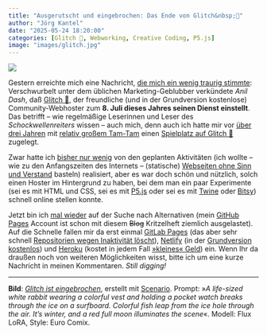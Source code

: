 ```yaml
---
title: "Ausgerutscht und eingebrochen: Das Ende von Glitch&nbsp;🎏"
author: "Jörg Kantel"
date: "2025-05-24 18:20:00"
categories: [Glitch 🎏, Webworking, Creative Coding, P5.js]
image: "images/glitch.jpg"
---
```


[![](images/glitch-b.jpg)](https://www.flickr.com/photos/schockwellenreiter/54542235759/)

Gestern erreichte mich eine Nachricht, [die mich ein wenig traurig stimmte](https://blog.glitch.com/post/changes-are-coming-to-glitch/): Verschwurbelt unter dem üblichen Marketing-Geblubber verkündete *Anil Dash*, daß [Glitch&nbsp;🎏](http://cognitiones.kantel-chaos-team.de/webworking/staticsites/glitch.html), der freundliche (und in der Grundversion kostenlose) Community-Webhoster zum **8. Juli dieses Jahres seinen Dienst einstellt**. Das betrifft -- wie regelmäßige Leserinnen und Leser des *Schockwellenreiters* wissen -- auch mich, denn auch ich hatte mir vor [über drei Jahren](http://blog.schockwellenreiter.de/2022/04/2022040601.html) mit [relativ großem Tam-Tam](http://blog.schockwellenreiter.de/2022/04/2022040602.html) einen [Spielplatz auf Glitch&nbsp;🎏](https://schockwellenreiter.glitch.me/) zugelegt.

Zwar hatte ich [bisher nur wenig](https://kantel.github.io/posts/2023111701_more_glitch/) von den geplanten Aktivitäten (ich wollte -- wie zu den Anfangszeiten des Internets -- (statische) [Webseiten ohne Sinn und Verstand](http://blog.schockwellenreiter.de/2022/05/2022052401.html) basteln) realisiert, aber es war doch schön und nützlich, solch einen Hoster im Hintergrund zu haben, bei dem man ein paar Experimente (sei es mit HTML und CSS, sei es mit [P5.js](http://cognitiones.kantel-chaos-team.de/programmierung/creativecoding/processing/p5js.html) oder sei es mit [Twine](http://cognitiones.kantel-chaos-team.de/multimedia/spieleprogrammierung/twine2.html) oder [Bitsy](http://cognitiones.kantel-chaos-team.de/multimedia/spieleprogrammierung/bitsy.html)) schnell online stellen konnte.

Jetzt bin ich [mal wieder](http://blog.schockwellenreiter.de/2022/03/2022032801.html) auf der Suche nach Alternativen (mein [GitHub Pages](http://cognitiones.kantel-chaos-team.de/webworking/webservices/githubpages.html) Account ist schon mit diesem ~~Blog~~ Kritzelheft ziemlich ausgelastet). Auf die Schnelle fallen mir da erst einmal [GitLab Pages](https://docs.gitlab.com/user/project/pages/) (das aber sehr schnell [Repositorien wegen Inaktivität löscht](https://www.heise.de/news/Versionsverwaltung-GitLab-rudert-beim-Loeschen-inaktiver-Repositories-zurueck-7203006.html)), [Netlify](http://cognitiones.kantel-chaos-team.de/webworking/staticsites/netlify.html) (in der [Grundversion kostenlos](https://www.netlify.com/pricing/)) und [Heroku](http://cognitiones.kantel-chaos-team.de/webworking/webservices/heroku.html) (kostet in jedem Fall [»kleines« Geld](https://www.heroku.com/pricing/)) ein. Wenn Ihr da draußen noch von weiteren Möglichkeiten wisst, bitte ich um eine kurze Nachricht in meinen Kommentaren. *Still digging!*

---

**Bild**: *[Glitch ist eingebrochen](https://www.flickr.com/photos/schockwellenreiter/54542235759/)*, erstellt mit [Scenario](http://cognitiones.kantel-chaos-team.de/technikgeschichte/rechnerundnetze/scenario.html). Prompt: »*A life-sized white rabbit wearing a colorful vest and holding a pocket watch breaks through the ice on a surfboard. Colorful fish leap from the ice hole through the air. It's winter, and a red full moon illuminates the scene*«. Modell: Flux LoRA, Style: Euro Comix.